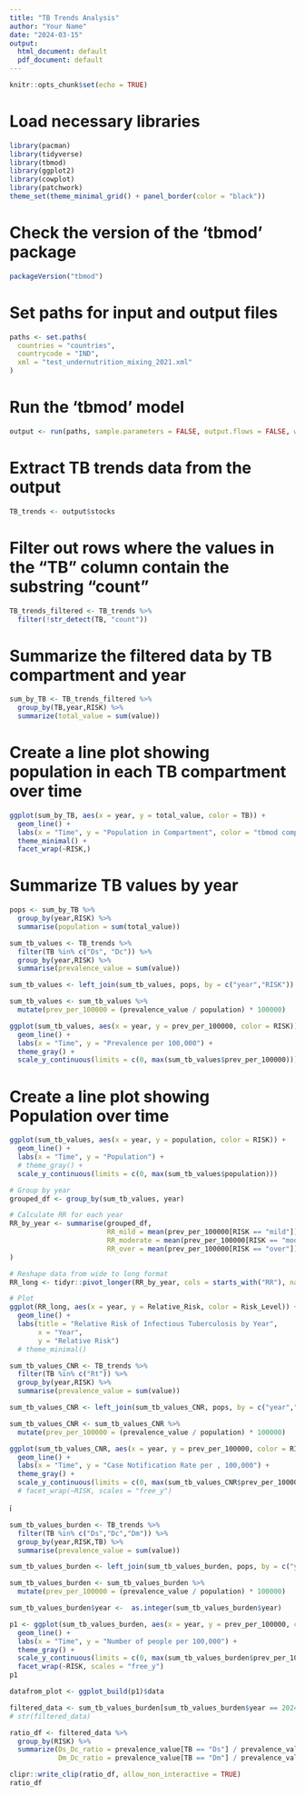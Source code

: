 ```yaml
---
title: "TB Trends Analysis"
author: "Your Name"
date: "2024-03-15"
output:
  html_document: default
  pdf_document: default
---
```


```r
knitr::opts_chunk$set(echo = TRUE)
```

# Load necessary libraries

```r
library(pacman)
library(tidyverse)
library(tbmod)
library(ggplot2)
library(cowplot)
library(patchwork)
theme_set(theme_minimal_grid() + panel_border(color = "black"))
```

# Check the version of the 'tbmod' package

```r
packageVersion("tbmod")
```

# Set paths for input and output files

```r
paths <- set.paths(
  countries = "countries",
  countrycode = "IND",
  xml = "test_undernutrition_mixing_2021.xml"
)
```

# Run the 'tbmod' model

```r
output <- run(paths, sample.parameters = FALSE, output.flows = FALSE, write.to.file = TRUE)
```

# Extract TB trends data from the output

```r
TB_trends <- output$stocks
```

# Filter out rows where the values in the "TB" column contain the substring "count"

```r
TB_trends_filtered <- TB_trends %>%
  filter(!str_detect(TB, "count"))
```

# Summarize the filtered data by TB compartment and year

```r
sum_by_TB <- TB_trends_filtered %>%
  group_by(TB,year,RISK) %>%
  summarize(total_value = sum(value))
```

# Create a line plot showing population in each TB compartment over time

```r
ggplot(sum_by_TB, aes(x = year, y = total_value, color = TB)) +
  geom_line() +
  labs(x = "Time", y = "Population in Compartment", color = "tbmod compartment") +
  theme_minimal() +
  facet_wrap(~RISK,)
```

# Summarize TB values by year

```r
pops <- sum_by_TB %>%
  group_by(year,RISK) %>%
  summarise(population = sum(total_value))
```

```r
sum_tb_values <- TB_trends %>%
  filter(TB %in% c("Ds", "Dc")) %>%
  group_by(year,RISK) %>%
  summarise(prevalence_value = sum(value))
```

```r
sum_tb_values <- left_join(sum_tb_values, pops, by = c("year","RISK"))
```

```r
sum_tb_values <- sum_tb_values %>%
  mutate(prev_per_100000 = (prevalence_value / population) * 100000)
```

```r
ggplot(sum_tb_values, aes(x = year, y = prev_per_100000, color = RISK)) +
  geom_line() +
  labs(x = "Time", y = "Prevalence per 100,000") +
  theme_gray() +
  scale_y_continuous(limits = c(0, max(sum_tb_values$prev_per_100000))) 
```

# Create a line plot showing Population over time

```r
ggplot(sum_tb_values, aes(x = year, y = population, color = RISK)) +
  geom_line() +
  labs(x = "Time", y = "Population") +
  # theme_gray() +
  scale_y_continuous(limits = c(0, max(sum_tb_values$population)))
```

```r
# Group by year
grouped_df <- group_by(sum_tb_values, year)

# Calculate RR for each year
RR_by_year <- summarise(grouped_df,
                        RR_mild = mean(prev_per_100000[RISK == "mild"]) / mean(prev_per_100000[RISK == "normal"]),
                        RR_moderate = mean(prev_per_100000[RISK == "moderate"]) / mean(prev_per_100000[RISK == "normal"]),
                        RR_over = mean(prev_per_100000[RISK == "over"]) / mean(prev_per_100000[RISK == "normal"])
)

# Reshape data from wide to long format
RR_long <- tidyr::pivot_longer(RR_by_year, cols = starts_with("RR"), names_to = "Risk_Level", values_to = "Relative_Risk")

# Plot
ggplot(RR_long, aes(x = year, y = Relative_Risk, color = Risk_Level)) +
  geom_line() +
  labs(title = "Relative Risk of Infectious Tuberculosis by Year",
       x = "Year",
       y = "Relative Risk") 
  # theme_minimal()

```

```r

sum_tb_values_CNR <- TB_trends %>%
  filter(TB %in% c("Rt")) %>%
  group_by(year,RISK) %>%
  summarise(prevalence_value = sum(value))


```

```r
sum_tb_values_CNR <- left_join(sum_tb_values_CNR, pops, by = c("year","RISK"))
```

```r
sum_tb_values_CNR <- sum_tb_values_CNR %>%
  mutate(prev_per_100000 = (prevalence_value / population) * 100000)
```

```r
ggplot(sum_tb_values_CNR, aes(x = year, y = prev_per_100000, color = RISK)) +
  geom_line() +
  labs(x = "Time", y = "Case Notification Rate per , 100,000") +
  theme_gray() +
  scale_y_continuous(limits = c(0, max(sum_tb_values_CNR$prev_per_100000))) 
  # facet_wrap(~RISK, scales = "free_y")
```

í

```r

sum_tb_values_burden <- TB_trends %>%
  filter(TB %in% c("Ds","Dc","Dm")) %>%
  group_by(year,RISK,TB) %>%
  summarise(prevalence_value = sum(value))


```

```r
sum_tb_values_burden <- left_join(sum_tb_values_burden, pops, by = c("year","RISK"))
```

```r
sum_tb_values_burden <- sum_tb_values_burden %>%
  mutate(prev_per_100000 = (prevalence_value / population) * 100000)

sum_tb_values_burden$year <-  as.integer(sum_tb_values_burden$year)
```

```r
p1 <- ggplot(sum_tb_values_burden, aes(x = year, y = prev_per_100000, color = TB)) +
  geom_line() +
  labs(x = "Time", y = "Number of people per 100,000") +
  theme_gray() +
  scale_y_continuous(limits = c(0, max(sum_tb_values_burden$prev_per_100000))) +
  facet_wrap(~RISK, scales = "free_y")
p1
```

```r
datafrom_plot <- ggplot_build(p1)$data
```

```r
filtered_data <- sum_tb_values_burden[sum_tb_values_burden$year == 2024, ]
# str(filtered_data)
```

```r
ratio_df <- filtered_data %>%
  group_by(RISK) %>%
  summarize(Ds_Dc_ratio = prevalence_value[TB == "Ds"] / prevalence_value[TB == "Dc"],
            Dm_Dc_ratio = prevalence_value[TB == "Dm"] / prevalence_value[TB == "Dc"])

clipr::write_clip(ratio_df, allow_non_interactive = TRUE)
ratio_df
```

\
